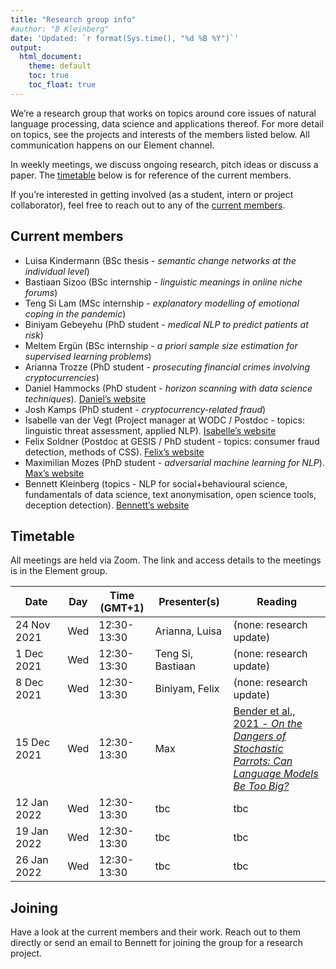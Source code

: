 ```yaml
---
title: "Research group info"
#author: "B Kleinberg"
date: 'Updated: `r format(Sys.time(), "%d %B %Y")`' 
output: 
  html_document:
    theme: default
    toc: true
    toc_float: true
---
```



We're a research group that works on topics around core issues of natural language processing, data science and applications thereof. For more detail on topics, see the projects and interests of the members listed below. All communication happens on our Element channel.

In weekly meetings, we discuss ongoing research, pitch ideas or discuss a paper. The [timetable](#timetable) below is for reference of the current members.

If you're interested in getting involved (as a student, intern or project collaborator), feel free to reach out to any of the [current members](#current).


## Current members {#current}

- Luisa Kindermann (BSc thesis - _semantic change networks at the individual level_)
- Bastiaan Sizoo (BSc internship - _linguistic meanings in online niche forums_)
- Teng Si Lam (MSc internship - _explanatory modelling of emotional coping in the pandemic_)
- Biniyam Gebeyehu (PhD student - _medical NLP to predict patients at risk_)
- Meltem Ergün (BSc internship - _a priori sample size estimation for supervised learning problems_)
- Arianna Trozze (PhD student - _prosecuting financial crimes involving cryptocurrencies_)
- Daniel Hammocks (PhD student - _horizon scanning with data science techniques_). [Daniel's website](https://danielhammocks.uk/)
- Josh Kamps (PhD student - _cryptocurrency-related fraud_)
- Isabelle van der Vegt (Project manager at WODC / Postdoc - topics: linguistic threat assessment, applied NLP). [Isabelle's website](https://isabellevdv.github.io/)
- Felix Soldner (Postdoc at GESIS / PhD student - topics: consumer fraud detection, methods of CSS). [Felix's website](http://fsoldner.net/)
- Maximilian Mozes (PhD student - _adversarial machine learning for NLP_). [Max's website](http://mmozes.net/)
- Bennett Kleinberg (topics - NLP for social+behavioural science, fundamentals of data science, text anonymisation, open science tools, deception detection). [Bennett's website](https://bkleinberg.net/)


## Timetable {#timetable}

All meetings are held via Zoom. The link and access details to the meetings is in the Element group.

| Date        | Day | Time (GMT+1) | Presenter(s)      | Reading                 |
|-------------|-----|--------------|-------------------|-------------------------|
| 24 Nov 2021 | Wed | 12:30-13:30  | Arianna, Luisa    | (none: research update) |
| 1 Dec 2021  | Wed | 12:30-13:30  | Teng Si, Bastiaan | (none: research update) |
| 8 Dec 2021  | Wed | 12:30-13:30  | Biniyam, Felix    | (none: research update) |
| 15 Dec 2021 | Wed | 12:30-13:30  | Max               | [Bender et al., 2021 - _On the Dangers of Stochastic Parrots: Can Language Models Be Too Big?_](https://dl.acm.org/doi/pdf/10.1145/3442188.3445922) | 
| 12 Jan 2022 | Wed | 12:30-13:30  | tbc               | tbc                     |
| 19 Jan 2022 | Wed | 12:30-13:30  | tbc               | tbc                     |
| 26 Jan 2022 | Wed | 12:30-13:30  | tbc               | tbc                     |


## Joining

Have a look at the current members and their work. Reach out to them directly or send an email to Bennett for joining the group for a research project.

